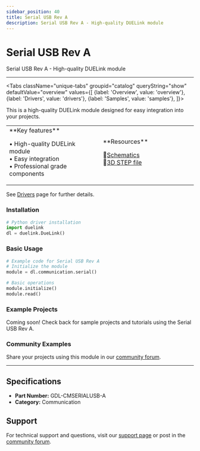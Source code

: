 ```yaml
---
sidebar_position: 40
title: Serial USB Rev A
description: Serial USB Rev A - High-quality DUELink module
---
```



# Serial USB Rev A

<ProductImageSelector 
  partNumber="cmserialusb-a"
  productName="Serial USB Rev A"
/>

Serial USB Rev A - High-quality DUELink module

---

<Tabs className="unique-tabs" groupid="catalog" queryString="show" defaultValue="overview"
  values={[
    {label: 'Overview', value: 'overview'},
    {label: 'Drivers', value: 'drivers'},
    {label: 'Samples', value: 'samples'},
  ]}>

<TabItem value="overview">

This is a high-quality DUELink module designed for easy integration into your projects.

<table><td width='50%'>
**Key features**

• High-quality DUELink module<br/>
• Easy integration<br/>
• Professional grade components<br/>

</td><td width='50%'>
**Resources**
 
📄[Schematics](/sch/cmserialusb-a.pdf)<br/>
🔩[3D STEP file](/3d/cmserialusb-a.step)<br/>

</td></table>

</TabItem>

<TabItem value="drivers">

See [Drivers](../../engine/drivers) page for further details.

### Installation

```python
# Python driver installation
import duelink
dl = duelink.DueLink()
```

### Basic Usage

```python
# Example code for Serial USB Rev A
# Initialize the module
module = dl.communication.serial()

# Basic operations
module.initialize()
module.read()
```

</TabItem>

<TabItem value="samples">

### Example Projects

Coming soon! Check back for sample projects and tutorials using the Serial USB Rev A.

### Community Examples

Share your projects using this module in our [community forum](https://forums.ghielectronics.com).

</TabItem>

</Tabs>

---

## Specifications

- **Part Number:** GDL-CMSERIALUSB-A
- **Category:** Communication

## Support

For technical support and questions, visit our [support page](../../support) or post in the [community forum](https://forums.ghielectronics.com).
